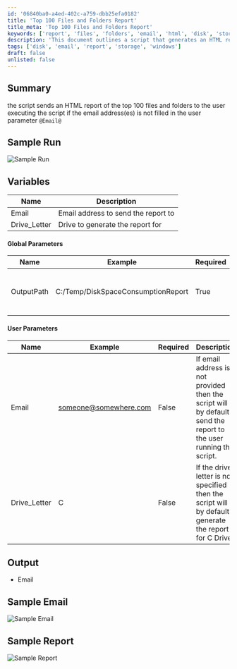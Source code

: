 ```yaml
---
id: '06840ba0-a4ed-402c-a759-dbb25efa0182'
title: 'Top 100 Files and Folders Report'
title_meta: 'Top 100 Files and Folders Report'
keywords: ['report', 'files', 'folders', 'email', 'html', 'disk', 'storage']
description: 'This document outlines a script that generates an HTML report of the top 100 files and folders on a specified drive. If no email address is provided, it automatically sends the report to the user running the script. The report includes details such as the drive letter and output path for the generated report.'
tags: ['disk', 'email', 'report', 'storage', 'windows']
draft: false
unlisted: false
---
```

## Summary

the script sends an HTML report of the top 100 files and folders to the user executing the script if the email address(es) is not filled in the user parameter `@Email@`

## Sample Run

![Sample Run](../../../static/img/HTML-Report---100-Largest-Files-and-Folders-Param/image_1.png)

## Variables

| Name          | Description                                   |
|---------------|-----------------------------------------------|
| Email         | Email address to send the report to          |
| Drive_Letter  | Drive to generate the report for              |

#### Global Parameters

| Name        | Example                                | Required | Description                                     |
|-------------|----------------------------------------|----------|-------------------------------------------------|
| OutputPath  | C:/Temp/DiskSpaceConsumptionReport     | True     | Path to store the HTML report locally            |

#### User Parameters

| Name        | Example                          | Required | Description                                                                                      |
|-------------|----------------------------------|----------|--------------------------------------------------------------------------------------------------|
| Email       | [someone@somewhere.com](mailto:someone@somewhere.com) | False    | If email address is not provided then the script will by default send the report to the user running the script. |
| Drive_Letter| C                                | False    | If the drive letter is not specified then the script will by default generate the report for C Drive. |

## Output

- Email

## Sample Email

![Sample Email](../../../static/img/HTML-Report---100-Largest-Files-and-Folders-Param/image_2.png)

## Sample Report

![Sample Report](../../../static/img/HTML-Report---100-Largest-Files-and-Folders-Param/image_3.png)












